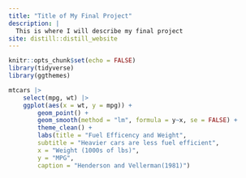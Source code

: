 ```yaml
---
title: "Title of My Final Project"
description: |
  This is where I will describe my final project
site: distill::distill_website
---
```


```r
knitr::opts_chunk$set(echo = FALSE)
library(tidyverse)
library(ggthemes)

```

```r
mtcars |> 
    select(mpg, wt) |> 
    ggplot(aes(x = wt, y = mpg)) +
        geom_point() +
        geom_smooth(method = "lm", formula = y~x, se = FALSE) +
        theme_clean() +
        labs(title = "Fuel Efficency and Weight",
        subtitle = "Heavier cars are less fuel efficient",
        x = "Weight (1000s of lbs)",
        y = "MPG",
        caption = "Henderson and Vellerman(1981)")

```


